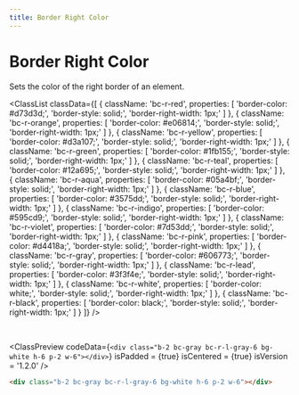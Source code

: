 ```yaml
---
title: Border Right Color
---
```



# Border Right Color

Sets the color of the right border of an element.

<ClassList
  classData={[
    {
      className: 'bc-r-red',
      properties: [
        'border-color: #d73d3d;',
        'border-style: solid;',
        'border-right-width: 1px;'
      ]
    },
    {
      className: 'bc-r-orange',
      properties: [
        'border-color: #e06814;',
        'border-style: solid;',
        'border-right-width: 1px;'
      ]
    },
    {
      className: 'bc-r-yellow',
      properties: [
        'border-color: #d3a107;',
        'border-style: solid;',
        'border-right-width: 1px;'
      ]
    },
    {
      className: 'bc-r-green',
      properties: [
        'border-color: #1fb155;',
        'border-style: solid;',
        'border-right-width: 1px;'
      ]
    },
    {
      className: 'bc-r-teal',
      properties: [
        'border-color: #12a695;',
        'border-style: solid;',
        'border-right-width: 1px;'
      ]
    },
    {
      className: 'bc-r-aqua',
      properties: [
        'border-color: #05a4bf;',
        'border-style: solid;',
        'border-right-width: 1px;'
      ]
    },
    {
      className: 'bc-r-blue',
      properties: [
        'border-color: #3575dd;',
        'border-style: solid;',
        'border-right-width: 1px;'
      ]
    },
    {
      className: 'bc-r-indigo',
      properties: [
        'border-color: #595cd9;',
        'border-style: solid;',
        'border-right-width: 1px;'
      ]
    },
    {
      className: 'bc-r-violet',
      properties: [
        'border-color: #7d53dd;',
        'border-style: solid;',
        'border-right-width: 1px;'
      ]
    },
    {
      className: 'bc-r-pink',
      properties: [
        'border-color: #d4418a;',
        'border-style: solid;',
        'border-right-width: 1px;'
      ]
    },
    {
      className: 'bc-r-gray',
      properties: [
        'border-color: #606773;',
        'border-style: solid;',
        'border-right-width: 1px;'
      ]
    },
    {
      className: 'bc-r-lead',
      properties: [
        'border-color: #3f3f4e;',
        'border-style: solid;',
        'border-right-width: 1px;'
      ]
    },
    {
      className: 'bc-r-white',
      properties: [
        'border-color: white;',
        'border-style: solid;',
        'border-right-width: 1px;'
      ]
    },
    {
      className: 'bc-r-black',
      properties: [
        'border-color: black;',
        'border-style: solid;',
        'border-right-width: 1px;'
      ]
    }
  ]}
/>

<br />

<ClassPreview
  codeData={`
    <div class="b-2 bc-gray bc-r-l-gray-6 bg-white h-6 p-2 w-6"></div>
  `}
  isPadded = {true}
  isCentered = {true}
  isVersion = '1.2.0'
/>

```html
<div class="b-2 bc-gray bc-r-l-gray-6 bg-white h-6 p-2 w-6"></div>
```
